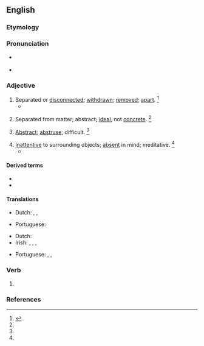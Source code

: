 ==English==

===Etymology===
{{suffix|abstract|ed|lang=en}}

===Pronunciation===
* {{a|RP}} {{IPA|/əb.ˈstɹæk.tɪd/|lang=en}}
* {{a|US}} {{IPA|/əb.ˈstɹæk.tɪd/|/æb.ˈstɹæk.tɪd/|lang=en}}

===Adjective===
{{en-adj}}

# Separated or [[disconnected]]; [[withdrawn]]; [[remove]]d; [[apart]]. {{defdate|First attested in the mid 16<sup>th</sup> century.}}<ref name=SOED>{{R:SOED5|page=10}}</ref>
#* {{quote-book|passage=The evil '''abstracted''' stood from his own evil.|author=Milton}}
# {{lb|en|now|rare}} Separated from matter; abstract; [[ideal]], not [[concrete]]. {{defdate|First attested in the early 17<sup>th</sup> century.}}<ref name=SOED/>
# {{lb|en|now|rare}} [[abstract|Abstract]]; [[abstruse]]; difficult. {{defdate|First attested in the early 17<sup>th</sup> century.}}<ref name=SOED/>
# [[inattentive|Inattentive]] to surrounding objects; [[absent]] in mind; meditative. {{defdate|First attested in the early 17<sup>th</sup> century.}}<ref name=SOED/>
#* {{quote-book|passage=An '''abstracted''' scholar.|author=Johnson}}

====Derived terms====
* {{l|en|abstractedly}}
* {{l|en|abstractedness}}

====Translations====
{{trans-top|separated or disconnected}}
* Dutch: {{t+|nl|absent}}, {{t+|nl|afwezig}}, {{t|nl|in gedachten verdiept}}
{{trans-mid}}
* Portuguese: {{t+|pt|abstraído}}
{{trans-bottom}}

{{trans-top|inattentive to surrounding objects}}
* Dutch: {{t+|nl|verstrooid}}
* Irish: {{t|ga|aislingeach}}, {{t|ga|brionglóideach}}, {{t|ga|neamhairdiúil}}, {{t|ga|seachránach}}
{{trans-mid}}
* Portuguese: {{t+|pt|abstraído}}, {{t+|pt|absorto}}, {{t+|pt|distraído}}
{{trans-bottom}}

===Verb===
{{head|en|verb form}}

# {{en-past of|abstract}}

===References===
<references/>